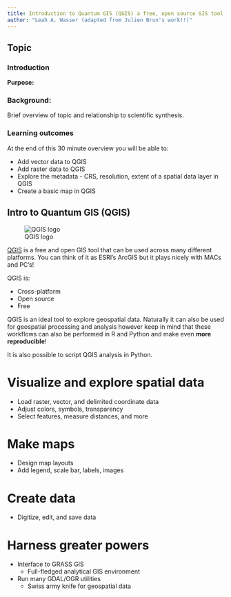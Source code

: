 ```yaml
---
title: Introduction to Quantum GIS (QGIS) a free, open source GIS tool
author: "Leah A. Wasser (adapted from Julien Brun's work!!)"
---
```


## Topic

### Introduction
**Purpose:**


### Background:
Brief overview of topic and relationship to scientific synthesis.


### Learning outcomes

At the end of this 30 minute overview you will be able to:

* Add vector data to QGIS
* Add raster data to QGIS
* Explore the metadata - CRS, resolution, extent of a spatial data layer in QGIS
* Create a basic map in QGIS


## Intro to Quantum GIS (QGIS)

![QGIS logo](images/QGIS-logo.png)

[QGIS](http://www.qgis.org/en/site/) is a free and open GIS tool that can be used
across many different platforms. You can think of it as ESRI's ArcGIS but it plays
nicely with MACs and PC's!

QGIS is:

* Cross-platform
* Open source
* Free

QGIS is an ideal tool to explore  geospatial data. Naturally it can also be used
for geospatial processing and analysis however keep in mind that these workflows
can also be performed in R and Python and make even **more reproducible**! 

It is also possible to script QGIS analysis in Python.

# Visualize and explore spatial data

* Load raster, vector, and delimited coordinate data
* Adjust colors, symbols, transparency
* Select features, measure distances, and more


# Make maps

* Design map layouts
* Add legend, scale bar, labels, images

# Create data

* Digitize, edit, and save data


# Harness greater powers

* Interface to GRASS GIS
    - Full-fledged analytical GIS environment
* Run many GDAL/OGR utilities
    - Swiss army knife for geospatial data
